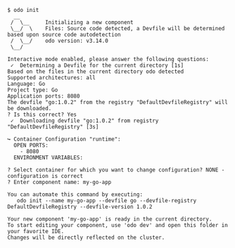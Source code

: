 ```console
$ odo init
  __
 /  \__     Initializing a new component
 \__/  \    Files: Source code detected, a Devfile will be determined based upon source code autodetection
 /  \__/    odo version: v3.14.0
 \__/

Interactive mode enabled, please answer the following questions:
 ✓  Determining a Devfile for the current directory [1s]
Based on the files in the current directory odo detected
Supported architectures: all
Language: Go
Project type: Go
Application ports: 8080
The devfile "go:1.0.2" from the registry "DefaultDevfileRegistry" will be downloaded.
? Is this correct? Yes
 ✓  Downloading devfile "go:1.0.2" from registry "DefaultDevfileRegistry" [3s]

↪ Container Configuration "runtime":
  OPEN PORTS:
    - 8080
  ENVIRONMENT VARIABLES:

? Select container for which you want to change configuration? NONE - configuration is correct
? Enter component name: my-go-app

You can automate this command by executing:
   odo init --name my-go-app --devfile go --devfile-registry DefaultDevfileRegistry --devfile-version 1.0.2

Your new component 'my-go-app' is ready in the current directory.
To start editing your component, use 'odo dev' and open this folder in your favorite IDE.
Changes will be directly reflected on the cluster.
```
